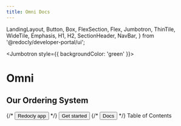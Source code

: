 ```yaml
---
title: Omni Docs
---
```


  LandingLayout,
  Button,
  Box,
  FlexSection,
  Flex,
  Jumbotron,
  ThinTile,
  WideTile,
  Emphasis,
  H1,
  H2,
  SectionHeader,
  NavBar,
} from '@redocly/developer-portal/ui';



<Jumbotron style={{ backgroundColor: 'green' }}>
  <NavBar location={props.location} standalone={false} />
  <H1>Omni</H1>
  <H2>Our Ordering System</H2>
  <Flex p={20} justifyContent="center">
    {/* <Button size="xlarge" to="https://app.redoc.ly">
      Redocly app
    </Button> */}
     <Button variant="outlined" size="xlarge" to="developer-portal/index.md">
      Get started
    </Button>
    {/* <Button variant="outlined" size="xlarge" to="https://redoc.ly/docs">
      Docs
    </Button> */}
  </Flex>
</Jumbotron>
<Box my={25}>
  <SectionHeader>
    Table of <Emphasis> Contents </Emphasis>
  </SectionHeader>
  <FlexSection justifyContent="space-around" flexWrap="wrap">
    <ThinTile to="openapi/reference/tag/Inventory/" icon={icon1} header="Inventory">
    </ThinTile>
    <ThinTile to="openapi/reference/tag/Group/" icon={launchFastIcon} header="Group">
    </ThinTile>
    <ThinTile to="openapi/reference/tag/Order/" icon={icon3} header="Order">
    </ThinTile>
    <ThinTile to="openapi/reference/tag/Product-and-Variant/" icon={icon3} header="Product & Variant">
    </ThinTile>
    <ThinTile to="openapi/reference/tag/Modifier/" icon={icon3} header="Modifier">
    </ThinTile>
  </FlexSection>
</Box>

